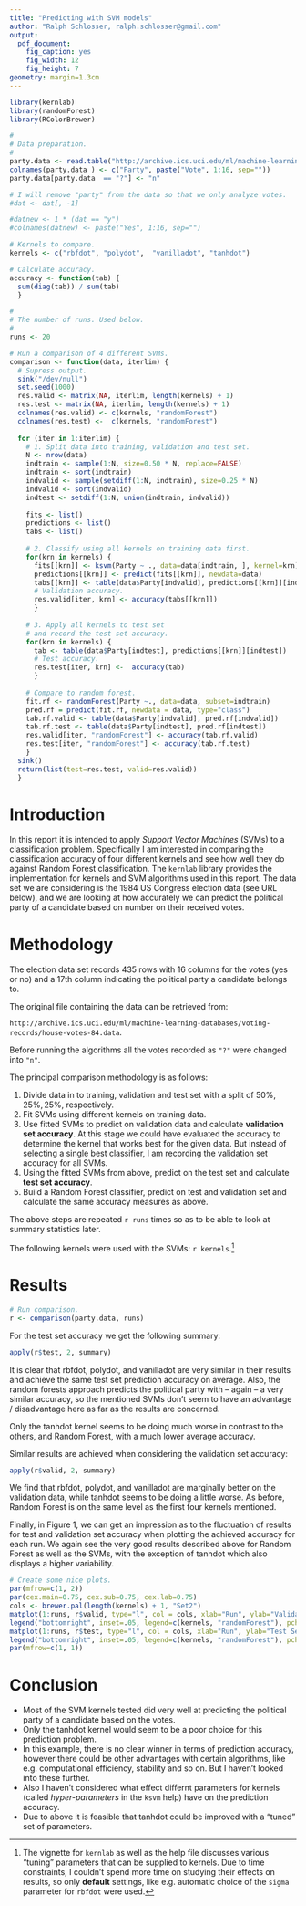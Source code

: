 ```yaml
---
title: "Predicting with SVM models"
author: "Ralph Schlosser, ralph.schlosser@gmail.com"
output:
  pdf_document:
    fig_caption: yes
    fig_width: 12
    fig_height: 7
geometry: margin=1.3cm
---
```


```r
library(kernlab)
library(randomForest)
library(RColorBrewer)

#
# Data preparation.
#
party.data <- read.table("http://archive.ics.uci.edu/ml/machine-learning-databases/voting-records/house-votes-84.data", sep=",")
colnames(party.data ) <- c("Party", paste("Vote", 1:16, sep=""))
party.data[party.data  == "?"] <- "n"

# I will remove "party" from the data so that we only analyze votes.
#dat <- dat[, -1]

#datnew <- 1 * (dat == "y")
#colnames(datnew) <- paste("Yes", 1:16, sep="")

# Kernels to compare.
kernels <- c("rbfdot", "polydot",  "vanilladot", "tanhdot")

# Calculate accuracy.
accuracy <- function(tab) {
  sum(diag(tab)) / sum(tab)
  }

#
# The number of runs. Used below.
#
runs <- 20

# Run a comparison of 4 different SVMs.
comparison <- function(data, iterlim) {
  # Supress output.
  sink("/dev/null")  
  set.seed(1000)
  res.valid <- matrix(NA, iterlim, length(kernels) + 1)
  res.test <- matrix(NA, iterlim, length(kernels) + 1)
  colnames(res.valid) <- c(kernels, "randomForest")
  colnames(res.test) <-  c(kernels, "randomForest")
  
  for (iter in 1:iterlim) {    
    # 1. Split data into training, validation and test set.
    N <- nrow(data)
    indtrain <- sample(1:N, size=0.50 * N, replace=FALSE)
    indtrain <- sort(indtrain)
    indvalid <- sample(setdiff(1:N, indtrain), size=0.25 * N)
    indvalid <- sort(indvalid)
    indtest <- setdiff(1:N, union(indtrain, indvalid))
    
    fits <- list()
    predictions <- list()
    tabs <- list()    
    
    # 2. Classify using all kernels on training data first.
    for(krn in kernels) {
      fits[[krn]] <- ksvm(Party ~ ., data=data[indtrain, ], kernel=krn)
      predictions[[krn]] <- predict(fits[[krn]], newdata=data)
      tabs[[krn]] <- table(data$Party[indvalid], predictions[[krn]][indvalid])
      # Validation accuracy.
      res.valid[iter, krn] <- accuracy(tabs[[krn]])
      }
    
    # 3. Apply all kernels to test set
    # and record the test set accuracy.
    for(krn in kernels) {
      tab <- table(data$Party[indtest], predictions[[krn]][indtest])
      # Test accuracy.
      res.test[iter, krn] <-  accuracy(tab)
      }
    
    # Compare to random forest.
    fit.rf <- randomForest(Party ~., data=data, subset=indtrain)
    pred.rf = predict(fit.rf, newdata = data, type="class")
    tab.rf.valid <- table(data$Party[indvalid], pred.rf[indvalid])
    tab.rf.test <- table(data$Party[indtest], pred.rf[indtest])
    res.valid[iter, "randomForest"] <- accuracy(tab.rf.valid)
    res.test[iter, "randomForest"] <- accuracy(tab.rf.test)    
    }
  sink()
  return(list(test=res.test, valid=res.valid))
  }
```

# Introduction

In this report it is intended to apply *Support Vector Machines* (SVMs) to a classification problem. Specifically I am interested in comparing the classification accuracy of four different kernels and see how well they do against Random Forest classification. The `kernlab` library provides the implementation for kernels and SVM algorithms used in this report. The data set we are considering is the 1984 US Congress election data (see URL below), and we are looking at how accurately we can predict the political party of a candidate based on number on their received votes.

# Methodology
The election data set records 435 rows with 16 columns for the votes (yes or no) and a 17th column indicating the political party a candidate belongs to.

The original file containing the data can be retrieved from:

`http://archive.ics.uci.edu/ml/machine-learning-databases/voting-records/house-votes-84.data`. 

Before running the algorithms all the votes recorded as `"?"` were changed into `"n"`.

The principal comparison methodology is as follows:

1. Divide data in to training, validation and test set with a split of $50\%, 25\%, 25\%$, respectively.
2. Fit SVMs using different kernels on training data.
3. Use fitted SVMs to predict on validation data and calculate **validation set accuracy**. At this stage we could have evaluated the accuracy to determine the kernel that works best for the given data. But instead of selecting a single best classifier, I am recording the validation set accuracy for all SVMs.
4. Using the fitted SVMs from above, predict on the test set and calculate **test set accuracy**.
5. Build a Random Forest classifier, predict on test and validation set and calculate the same accuracy measures as above.

The above steps are repeated `r runs` times so as to be able to look at summary statistics later.

The following kernels were used with the SVMs: `r kernels`.[^1] 

[^1]: The vignette for `kernlab` as well as the help file discusses various "tuning" parameters that can be supplied to kernels. Due to time constraints, I couldn't spend more time on studying their effects on results, so only **default** settings, like e.g. automatic choice of the `sigma` parameter for `rbfdot` were used.

# Results

```r
# Run comparison.
r <- comparison(party.data, runs)
```

For the test set accuracy we get the following summary:
```r
apply(r$test, 2, summary)
```

It is clear that rbfdot, polydot, and vanilladot are very similar in their results and achieve the same test set prediction accuracy on average. Also, the random forests approach predicts the political party with -- again -- a very similar accuracy, so the mentioned SVMs don't seem to have an advantage / disadvantage here as far as the results are concerned.

Only the tanhdot kernel seems to be doing much worse in contrast to the others, and Random Forest, with a much lower average accuracy.

Similar results are achieved when considering the validation set accuracy:

```r
apply(r$valid, 2, summary)
```

We find that rbfdot, polydot, and vanilladot are marginally better on the validation data, while tanhdot seems to be doing a little worse. As before, Random Forest is on the same level as the first four kernels mentioned.

Finally, in Figure 1, we can get an impression as to the fluctuation of results for test and validation set accuracy when plotting the achieved accuracy for each run. We again see the very good results described above for Random Forest as well as the SVMs, with the exception of tanhdot which also displays a higher variability.

```r
# Create some nice plots.
par(mfrow=c(1, 2))
par(cex.main=0.75, cex.sub=0.75, cex.lab=0.75)
cols <- brewer.pal(length(kernels) + 1, "Set2")
matplot(1:runs, r$valid, type="l", col = cols, xlab="Run", ylab="Validation Set Accuracy")
legend("bottomright", inset=.05, legend=c(kernels, "randomForest"), pch=1, col=cols, horiz=FALSE)
matplot(1:runs, r$test, type="l", col = cols, xlab="Run", ylab="Test Set Accuracy")
legend("bottomright", inset=.05, legend=c(kernels, "randomForest"), pch=1, col=cols, horiz=FALSE)
par(mfrow=c(1, 1))
```

# Conclusion

* Most of the SVM kernels tested did very well at predicting the political party of a candidate based on the votes.
* Only the tanhdot kernel would seem to be a poor choice for this prediction problem.
* In this example, there is no clear winner in terms of prediction accuracy, however there could be other advantages with certain algorithms, like e.g. computational efficiency, stability and so on. But I haven't looked into these further.
* Also I haven't considered what effect differnt parameters for kernels (called *hyper-parameters* in the `ksvm` help) have on the prediction accuracy.
* Due to above it is feasible that tanhdot could be improved with a "tuned" set of parameters.